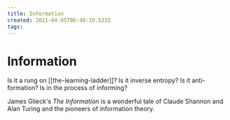 ```yaml
---
title: Information
created: 2021-04-05T06:40:19.533Z
tags:
---
```


# Information

Is it a rung on [[the-learning-ladder]]?
Is it inverse entropy?
Is it anti-formation?
Is in the process of informing?

James Glieck's _The Information_ is a wonderful tale of Claude Shannon and Alan Turing and the pioneers of information theory.
